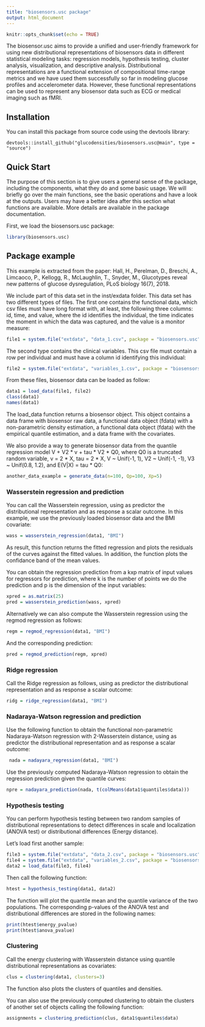 ```yaml
---
title: "biosensors.usc package"
output: html_document
---
```


```r
knitr::opts_chunk$set(echo = TRUE)
```

The biosensor.usc aims to provide a unified and user-friendly framework for using new distributional representations of biosensors data in different statistical modeling tasks: regression models, hypothesis testing, cluster analysis, visualization, and descriptive analysis.
Distributional representations are a functional extension of compositional time-range metrics and we have used them successfully so far in modeling glucose profiles and accelerometer data. However, these functional representations can be used to represent any biosensor data such as ECG or medical imaging such as fMRI.



## Installation

You can install this package from source code using the devtools library:

```
devtools::install_github("glucodensities/biosensors.usc@main", type = "source")
```

## Quick Start
The purpose of this section is to give users a general sense of the package, including the components, what they do and some basic usage. We will briefly go over the main functions, see the basic operations and have a look at the outputs. Users may have a better idea after this section what functions are available. More details are available in the package documentation.

First, we load the biosensors.usc package:
```r
library(biosensors.usc)
```


## Package example

This example is extracted from the paper: Hall, H., Perelman, D., Breschi, A., Limcaoco, P., Kellogg, R., McLaughlin, T., Snyder, M., Glucotypes reveal new patterns of glucose dysregulation, PLoS biology 16(7), 2018.

We include part of this data set in the inst/exdata folder. 
This data set has two different types of files. 
The first one contains the functional data, which csv files must have long format with, at least, the following three columns: id, time, and value, where the id identifies the individual, the time indicates the moment in which the data was captured, and the value is a monitor measure:

```r
file1 = system.file("extdata", "data_1.csv", package = "biosensors.usc")
```

The second type contains the clinical variables. This csv file must contain a row per individual and must have a column id identifying this individual:

```r
file2 = system.file("extdata", "variables_1.csv", package = "biosensors.usc")
```

From these files, biosensor data can be loaded as follow: 

```r
data1 = load_data(file1, file2)
class(data1)
names(data1)
```

The load_data function returns a biosensor object. 
This object contains a data frame with biosensor raw data, a functional data object (fdata) with a non-parametric density estimation, a functional data object (fdata) with the empirical quantile estimation, and a data frame with the covariates.


We also provide a way to generate biosensor data from the quantile regression model V + V2 * v + tau * V2 * Q0, where Q0 is a truncated random variable, v = 2 * X, tau = 2 * X, V ~ Unif(-1, 1), V2 ~ Unif(-1, -1), V3 ~ Unif(0.8, 1.2), and E(V|X) = tau * Q0:

```r
another_data_example = generate_data(n=100, Qp=100, Xp=5)
```



### Wasserstein regression and prediction

You can call the Wasserstein regression, using as predictor the distributional representation and as response a scalar outcome.
In this example, we use the previously loaded biosensor data and the BMI covariate:

```r
wass = wasserstein_regression(data1, "BMI")
```

As result, this function returns the fitted regression and plots the residuals of the curves against the fitted values. In addition, the function plots the confidance band of the mean values.


You can obtain the regression prediction from a kxp matrix of input values for regressors for prediction, where k is the number of points we do the prediction and p is the dimension of the input variables:

```r
xpred = as.matrix(25)
pred = wasserstein_prediction(wass, xpred)
```

Alternatively we can also compute the Wasserstein regression using the regmod regression as follows:  

```r
regm = regmod_regression(data1, "BMI")
```

And the corresponding prediction:

```r
pred = regmod_prediction(regm, xpred)
```

### Ridge regression 

Call the Ridge regression as follows, using as predictor the distributional representation and as response a scalar outcome:

```r
ridg = ridge_regression(data1, "BMI")
```


### Nadaraya-Watson regression and prediction

Use the following function to obtain the functional non-parametric Nadaraya-Watson regression with 2-Wasserstein distance, using as predictor the distributional representation and as response a scalar outcome:

```r
 nada = nadayara_regression(data1, "BMI")
```

Use the previously computed Nadaraya-Watson regression to obtain the regression prediction given the quantile curves:

```r
npre = nadayara_prediction(nada, t(colMeans(data1$quantiles$data)))
```


### Hypothesis testing

You can perform hypothesis testing between two random samples of distributional representations to detect differences in scale and localization (ANOVA test) or distributional differences (Energy distance).

Let's load first another sample: 

```r
file3 = system.file("extdata", "data_2.csv", package = "biosensors.usc")
file4 = system.file("extdata", "variables_2.csv", package = "biosensors.usc")
data2 = load_data(file3, file4)
```

Then call the following function: 

```r
htest = hypothesis_testing(data1, data2)
```

The function will plot the quantile mean and the quantile variance of the two populations. 
The corresponding p-values of the ANOVA test and distributional differences are stored in the following names: 

```r
print(htest$energy_pvalue)
print(htest$anova_pvalue)
```

### Clustering

Call the energy clustering with Wasserstein distance using quantile distributional representations as covariates:

```r
clus = clustering(data1, clusters=3)
```

The function also plots the clusters of quantiles and densities. 

You can also use the previously computed clustering to obtain the clusters of another set of objects calling the following function: 

```r
assignments = clustering_prediction(clus, data1$quantiles$data)
```




